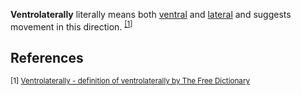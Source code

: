 {{dict}}
'''Ventrolaterally''' literally means both [[ventral]] and [[lateral]] and suggests movement in this direction. <sup>[[Ventrolaterally#References|[1]]]</sup>
{{stub}}

==References==
<sup>[1] [http://www.thefreedictionary.com/ventrolaterally Ventrolaterally - definition of ventrolaterally by The Free Dictionary]</sup>
